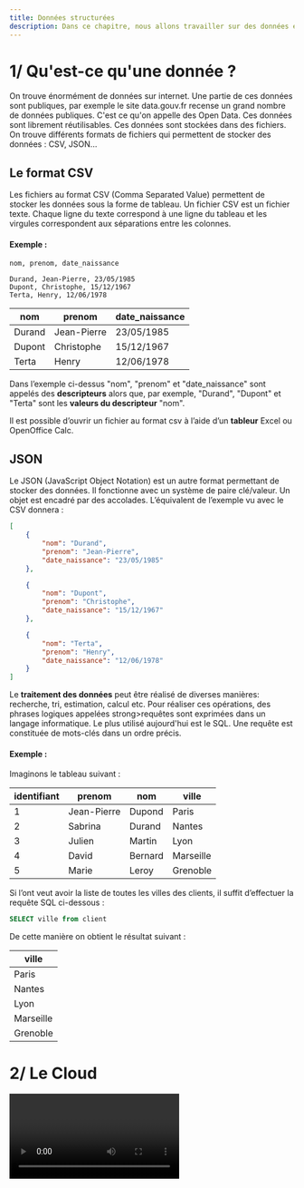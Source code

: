 ```yaml
---
title: Données structurées
description: Dans ce chapitre, nous allons travailler sur des données en grand nombre mais aussi travailler sur les données personnelles.
---
```


# 1/ Qu'est-ce qu'une donnée ?

On trouve énormément de données sur internet. Une partie de ces données sont publiques, par exemple le site data.gouv.fr recense un grand nombre de données publiques. C'est ce qu'on appelle des Open Data. Ces données sont librement réutilisables. Ces données sont stockées dans des fichiers. On trouve différents formats de fichiers qui permettent de stocker des données : CSV, JSON...

## Le format CSV

Les fichiers au format CSV (Comma Separated Value) permettent de stocker les données sous la forme de tableau. Un fichier CSV est un fichier texte. Chaque ligne du texte correspond à une ligne du tableau et les virgules correspondent aux séparations entre les colonnes.

#### Exemple :

```
nom, prenom, date_naissance

Durand, Jean-Pierre, 23/05/1985
Dupont, Christophe, 15/12/1967
Terta, Henry, 12/06/1978
```

| nom    | prenom      | date_naissance |
| ------ | ----------- | -------------- |
| Durand | Jean-Pierre | 23/05/1985     |
| Dupont | Christophe  | 15/12/1967     |
| Terta  | Henry       | 12/06/1978     |

Dans l’exemple ci-dessus "nom", "prenom" et "date_naissance" sont appelés des **descripteurs** alors que, par exemple, "Durand", "Dupont" et "Terta" sont les **valeurs du descripteur** "nom".

Il est possible d’ouvrir un fichier au format csv à l’aide d’un **tableur** Excel ou OpenOffice Calc.

## JSON

Le JSON (JavaScript Object Notation) est un autre format permettant de stocker des données. Il fonctionne avec un système de paire clé/valeur. Un objet est encadré par des accolades. L’équivalent de l’exemple vu avec le CSV donnera :

```json
[
    {
        "nom": "Durand",
        "prenom": "Jean-Pierre",
        "date_naissance": "23/05/1985"
    },

    {
        "nom": "Dupont",
        "prenom": "Christophe",
        "date_naissance": "15/12/1967"
    },

    {
        "nom": "Terta",
        "prenom": "Henry",
        "date_naissance": "12/06/1978"
    }
]
```

Le **traitement des données** peut être réalisé de diverses manières: recherche, tri, estimation, calcul etc. Pour réaliser ces opérations, des phrases logiques appelées strong>requêtes sont exprimées dans un langage informatique. Le plus utilisé aujourd'hui est le SQL. Une requête est constituée de mots-clés dans un ordre précis.

#### Exemple :

Imaginons le tableau suivant :

| identifiant | prenom      | nom     | ville     |
| ----------- | ----------- | ------- | --------- |
| 1           | Jean-Pierre | Dupond  | Paris     |
| 2           | Sabrina     | Durand  | Nantes    |
| 3           | Julien      | Martin  | Lyon      |
| 4           | David       | Bernard | Marseille |
| 5           | Marie       | Leroy   | Grenoble  |

Si l’ont veut avoir la liste de toutes les villes des clients, il suffit d’effectuer la requête SQL ci-dessous :

```sql
SELECT ville from client
```

De cette manière on obtient le résultat suivant :

| ville     |
| --------- |
| Paris     |
| Nantes    |
| Lyon      |
| Marseille |
| Grenoble  |

# 2/ Le Cloud

<Video id="5YawCCUxa_E" />
